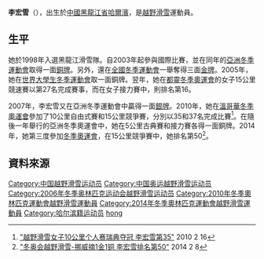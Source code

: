 '''李宏雪'''（{{bd|1984年|3月9日||}}），出生於[[中華人民共和國|中國]][[黑龍江省|黑龍江省]][[哈爾濱|哈爾濱]]，是[[越野滑雪|越野滑雪]]運動員。

==生平==
她於1998年入選黑龍江滑雪隊。自2003年起參與國際比賽，並在同年的[[亞洲冬季運動會|亞洲冬季運動會]]取得一面[[銅牌|銅牌]]。另外，還在[[全國冬季運動會|全國冬季運動會]]一舉奪得三面[[金牌|金牌]]。2005年，她在[[世界大學生冬季運動會|世界大學生冬季運動會]]取一面銅牌。翌年，她在[[2006年冬季奧林匹克運動會|都靈冬季奧運會]]的女子15公里競速賽以第27名完成賽事，而在女子接力賽中，則排名第16。

2007年，李宏雪又在亞洲冬季運動會中贏得一面[[銀牌|銀牌]]。2010年，她在[[2010年冬季奧林匹克運動會|溫哥華冬季奧運會]]參加了10公里自由式賽和15公里競爭賽，分別以35和37名完成比賽<ref>[http://sports.sohu.com/20100216/n270261564.shtml "越野滑雪女子10公里个人赛瑞典夺冠 李宏雪第35"] {{Wayback|url=http://sports.sohu.com/20100216/n270261564.shtml |date=20140222064920 }} 2010 2 16</ref>。在隨後一年舉行的亞洲冬季奧運會中，她在5公里古典賽和接力賽各得一面銅牌。2014年，她第三度參加[[2014年冬季奧林匹克運動會|冬季奧運會]]，在15公里競爭賽中，她排名第50<ref>[http://sports.sohu.com/20140208/n394626246.shtml "冬奥会越野滑雪-挪威摘1金1铜 李宏雪排名第50"] {{Wayback|url=http://sports.sohu.com/20140208/n394626246.shtml |date=20140222063709 }} 2014 2 8</ref>。

==資料來源==
{{reflist}}

{{China-sport-bio-stub}}
{{DEFAULTSORT:Li hongxue}}
[[Category:中国越野滑雪运动员|Category:中国越野滑雪运动员]]
[[Category:中国奥运越野滑雪运动员|Category:中国奥运越野滑雪运动员]]
[[Category:2006年冬季奥林匹克运动会越野滑雪运动员|Category:2006年冬季奥林匹克运动会越野滑雪运动员]]
[[Category:2010年冬季奧林匹克運動會越野滑雪運動員|Category:2010年冬季奧林匹克運動會越野滑雪運動員]]
[[Category:2014年冬季奧林匹克運動會越野滑雪運動員|Category:2014年冬季奧林匹克運動會越野滑雪運動員]]
[[Category:哈尔滨籍运动员|Category:哈尔滨籍运动员]]
[[Category:李姓|hong]]
